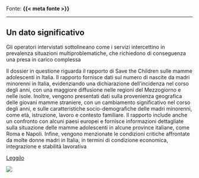:::{.fonte}
Fonte: **{{< meta fonte >}}**
:::

---

::: {.callout-tip}
## Un dato significativo
Gli operatori intervistati sottolineano come i servizi intercettino in prevalenza situazioni multiproblematiche, che richiedono di conseguenza una presa in carico complessa
:::

:::{.descrizione}
Il dossier in questione riguarda il rapporto di Save the Children sulle mamme adolescenti in Italia. Il rapporto fornisce dati sul numero di nascite da madri minorenni in Italia, evidenziando una dichiarazione dell'incidenza nel corso degli anni, con una maggiore diffusione nelle regioni del Mezzogiorno e nelle isole. Inoltre, vengono presentati dati sulla provenienza geografica delle giovani mamme straniere, con un cambiamento significativo nel corso degli anni, e sulle caratteristiche socio-demografiche delle madri minorenni, come età, istruzione, lavoro e contesto familiare. Il rapporto include anche un confronto con alcuni paesi europei e fornisce informazioni dettagliate sulla situazione delle mamme adolescenti in alcune province italiane, come Roma e Napoli. Infine, vengono menzionate le condizioni critiche affrontate da molte donne madri in Italia, in termini di condizione economica, integrazione e stabilità lavorativa
:::

[Leggilo](https://s3.savethechildren.it/public/files/uploads/pubblicazioni/piccole-mamme-rapporto-di-save-children-sulle-mamme-adolescenti-italia.pdf){.btn-action-primary .btn-action .btn .btn-success .btn-lg}

[![]({{< meta image >}})](https://s3.savethechildren.it/public/files/uploads/pubblicazioni/piccole-mamme-rapporto-di-save-children-sulle-mamme-adolescenti-italia.pdf)


